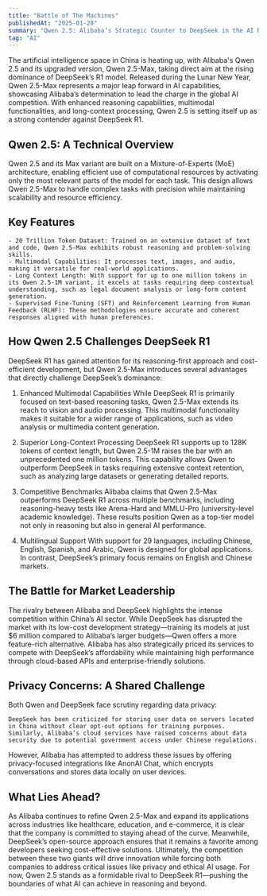 ```yaml
---
title: "Battle of The Machines"
publishedAt: "2025-01-28"
summary: "Qwen 2.5: Alibaba’s Strategic Counter to DeepSeek in the AI Race"
tag: "AI"
---
```


The artificial intelligence space in China is heating up, with Alibaba's Qwen 2.5 and its upgraded version, Qwen 2.5-Max, taking direct aim at the rising dominance of DeepSeek’s R1 model. Released during the Lunar New Year, Qwen 2.5-Max represents a major leap forward in AI capabilities, showcasing Alibaba’s determination to lead the charge in the global AI competition. With enhanced reasoning capabilities, multimodal functionalities, and long-context processing, Qwen 2.5 is setting itself up as a strong contender against DeepSeek R1.

## Qwen 2.5: A Technical Overview
Qwen 2.5 and its Max variant are built on a Mixture-of-Experts (MoE) architecture, enabling efficient use of computational resources by activating only the most relevant parts of the model for each task. This design allows Qwen 2.5-Max to handle complex tasks with precision while maintaining scalability and resource efficiency.

## Key Features

    - 20 Trillion Token Dataset: Trained on an extensive dataset of text and code, Qwen 2.5-Max exhibits robust reasoning and problem-solving skills.
    - Multimodal Capabilities: It processes text, images, and audio, making it versatile for real-world applications.
    - Long Context Length: With support for up to one million tokens in its Qwen 2.5-1M variant, it excels at tasks requiring deep contextual understanding, such as legal document analysis or long-form content generation.
    - Supervised Fine-Tuning (SFT) and Reinforcement Learning from Human Feedback (RLHF): These methodologies ensure accurate and coherent responses aligned with human preferences.

## How Qwen 2.5 Challenges DeepSeek R1
DeepSeek R1 has gained attention for its reasoning-first approach and cost-efficient development, but Qwen 2.5-Max introduces several advantages that directly challenge DeepSeek’s dominance:
1. Enhanced Multimodal Capabilities
While DeepSeek R1 is primarily focused on text-based reasoning tasks, Qwen 2.5-Max extends its reach to vision and audio processing. This multimodal functionality makes it suitable for a wider range of applications, such as video analysis or multimedia content generation.

2. Superior Long-Context Processing
DeepSeek R1 supports up to 128K tokens of context length, but Qwen 2.5-1M raises the bar with an unprecedented one million tokens. This capability allows Qwen to outperform DeepSeek in tasks requiring extensive context retention, such as analyzing large datasets or generating detailed reports.

3. Competitive Benchmarks
Alibaba claims that Qwen 2.5-Max outperforms DeepSeek R1 across multiple benchmarks, including reasoning-heavy tests like Arena-Hard and MMLU-Pro (university-level academic knowledge). These results position Qwen as a top-tier model not only in reasoning but also in general AI performance.

4. Multilingual Support
With support for 29 languages, including Chinese, English, Spanish, and Arabic, Qwen is designed for global applications. In contrast, DeepSeek’s primary focus remains on English and Chinese markets.

## The Battle for Market Leadership
The rivalry between Alibaba and DeepSeek highlights the intense competition within China’s AI sector. While DeepSeek has disrupted the market with its low-cost development strategy—training its models at just $6 million compared to Alibaba’s larger budgets—Qwen offers a more feature-rich alternative. Alibaba has also strategically priced its services to compete with DeepSeek’s affordability while maintaining high performance through cloud-based APIs and enterprise-friendly solutions.

## Privacy Concerns: A Shared Challenge
Both Qwen and DeepSeek face scrutiny regarding data privacy:

    DeepSeek has been criticized for storing user data on servers located in China without clear opt-out options for training purposes.
    Similarly, Alibaba’s cloud services have raised concerns about data security due to potential government access under Chinese regulations.

However, Alibaba has attempted to address these issues by offering privacy-focused integrations like AnonAI Chat, which encrypts conversations and stores data locally on user devices.

## What Lies Ahead?
As Alibaba continues to refine Qwen 2.5-Max and expand its applications across industries like healthcare, education, and e-commerce, it is clear that the company is committed to staying ahead of the curve. Meanwhile, DeepSeek’s open-source approach ensures that it remains a favorite among developers seeking cost-effective solutions. Ultimately, the competition between these two giants will drive innovation while forcing both companies to address critical issues like privacy and ethical AI usage. For now, Qwen 2.5 stands as a formidable rival to DeepSeek R1—pushing the boundaries of what AI can achieve in reasoning and beyond.